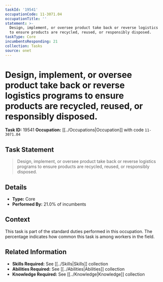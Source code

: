 ```yaml
---
taskId: '19541'
occupationCode: 11-3071.04
occupationTitle: ''
statement: >-
  Design, implement, or oversee product take back or reverse logistics programs
  to ensure products are recycled, reused, or responsibly disposed.
taskType: Core
incumbentsResponding: 21
collection: Tasks
source: onet
---
```

# Design, implement, or oversee product take back or reverse logistics programs to ensure products are recycled, reused, or responsibly disposed.

**Task ID:** 19541
**Occupation:** [[../Occupations|Occupation]] with code `11-3071.04`

## Task Statement

> Design, implement, or oversee product take back or reverse logistics programs to ensure products are recycled, reused, or responsibly disposed.

## Details

- **Type:** Core
- **Performed By:** 21.0% of incumbents

## Context

This task is part of the standard duties performed in this occupation. The percentage indicates how common this task is among workers in the field.

## Related Information

- **Skills Required:** See [[../Skills|Skills]] collection
- **Abilities Required:** See [[../Abilities|Abilities]] collection
- **Knowledge Required:** See [[../Knowledge|Knowledge]] collection
